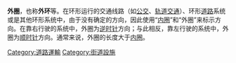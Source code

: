 {{redirect2|外环|上海的道路|上海外环高速公路}}
'''外圈'''，也称'''外环'''等。在环形运行的交通线路（如[[公交|公交]]、[[轨道交通|轨道交通]]）、环形[[道路|道路]]系统或是其他环形系统中，由于没有确定的方向，因此使用“[[内圈|内圈]]”和“外圈”来标示方向。在靠右行驶的系统中，外圈为[[逆时针|逆时针]]方向；与此相反，靠左行驶的系统中，外圈为[[顺时针|顺时针]]方向。通常来说，外圈的长度大于[[内圈|内圈]]。

{{Transp-stub}}

[[Category:道路運輸|Category:道路運輸]]
[[Category:街道設施|Category:街道設施]]